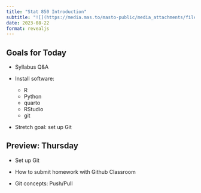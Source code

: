```yaml
---
title: "Stat 850 Introduction"
subtitle: "![](https://media.mas.to/masto-public/media_attachments/files/110/911/201/296/167/652/original/d164ffd6f7e5d676.jpeg){width='50%'}"
date: 2023-08-22
format: revealjs
---
```


## Goals for Today

- Syllabus Q&A

- Install software:
    - R
    - Python
    - quarto
    - RStudio
    - git

- Stretch goal: set up Git

## Preview: Thursday

- Set up Git

- How to submit homework with Github Classroom

- Git concepts: Push/Pull
